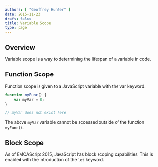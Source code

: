 ```yaml
---
authors: [ "Geoffrey Hunter" ]
date: 2015-11-23
draft: false
title: Variable Scope
type: page
---
```



## Overview

Variable scope is a way to determining the lifespan of a variable in code.

## Function Scope

Function scope is given to a JavaScript variable with the var keyword.

```js
function myFunc() {
    var myVar = 8;
}

// myVar does not exist here
```

The above `myVar` variable cannot be accessed outside of the function `myFunc()`.

## Block Scope

As of EMCAScript 2015, JavaScript has block scoping capabilities. This is enabled with the introduction of the `let` keyword.
